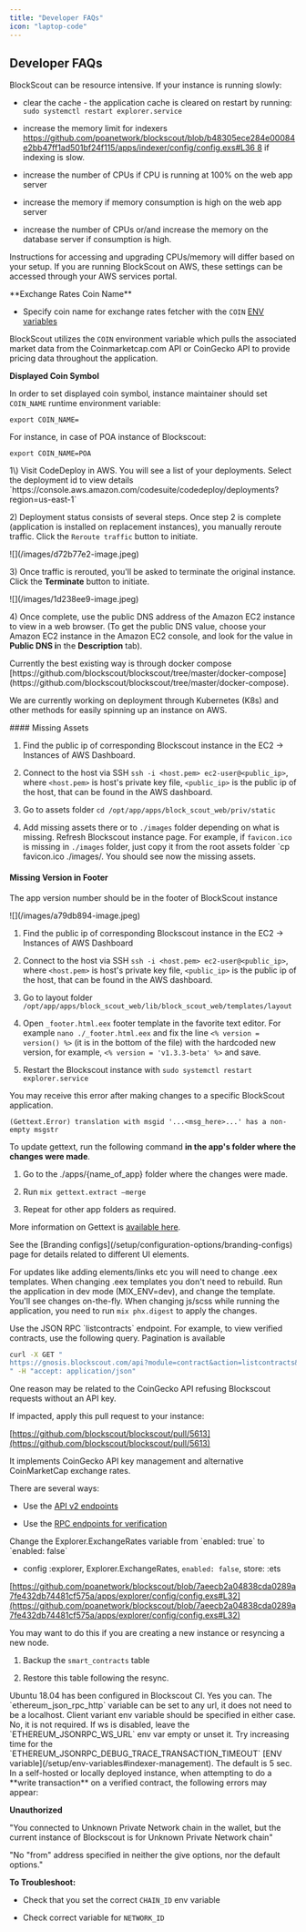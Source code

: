 ```yaml
---
title: "Developer FAQs"
icon: "laptop-code"
---
```


## Developer FAQs

<AccordionGroup>
<Accordion title="How do I speed up my self-hosted instance?">
BlockScout can be resource intensive. If your instance is running slowly:

* clear the cache - the application cache is cleared on restart by running: `sudo systemctl restart explorer.service`

* increase the memory limit for indexers [https://github.com/poanetwork/blockscout/blob/b48305ece284e00084e2bb47ff1ad501bf24f115/apps/indexer/config/config.exs#L36 8](https://github.com/poanetwork/blockscout/blob/b48305ece284e00084e2bb47ff1ad501bf24f115/apps/indexer/config/config.exs#L36) if indexing is slow.

* increase the number of CPUs if CPU is running at 100% on the web app server

* increase the memory if memory consumption is high on the web app server

* increase the number of CPUs or/and increase the memory on the database server if consumption is high.

Instructions for accessing and upgrading CPUs/memory will differ based on your setup. If you are running BlockScout on AWS, these settings can be accessed through your AWS services portal.

</Accordion>

<Accordion title="How do I customize the coin symbol / name?">
**Exchange Rates Coin Name**

* Specify coin name for exchange rates fetcher with the `COIN` [ENV variables](/setup/env-variables)

BlockScout utilizes the `COIN` environment variable which pulls the associated market data from the Coinmarketcap.com API or CoinGecko API to provide pricing data throughout the application.

**Displayed Coin Symbol**

In order to set displayed coin symbol, instance maintainer should set `COIN_NAME` runtime environment variable:

```
export COIN_NAME=
```

For instance, in case of POA instance of Blockscout:

```
export COIN_NAME=POA
```

</Accordion>

<Accordion title="How do I manage deployment with AWS CodeDeploy?">
1\) Visit CodeDeploy in AWS. You will see a list of your deployments. Select the deployment id to view details `https://console.aws.amazon.com/codesuite/codedeploy/deployments?region=us-east-1`

2\) Deployment status consists of several steps. Once step 2 is complete (application is installed on replacement instances), you manually reroute traffic. Click the `Reroute traffic` button to initiate.

<Frame>
![](/images/d72b77e2-image.jpeg)
</Frame>

3\) Once traffic is rerouted, you'll be asked to terminate the original instance. Click the **Terminate** button to initiate.

<Frame>
![](/images/1d238ee9-image.jpeg)
</Frame>

4\) Once complete, use the public DNS address of the Amazon EC2 instance to view in a web browser. (To get the public DNS value, choose your Amazon EC2 instance in the Amazon EC2 console, and look for the value in **Public DNS i**n the **Description** tab).

</Accordion>

<Accordion title="What's the best way to deploy to AWS?">
Currently the best existing way is through docker compose [https://github.com/blockscout/blockscout/tree/master/docker-compose](https://github.com/blockscout/blockscout/tree/master/docker-compose).

We are currently working on deployment through Kubernetes (K8s) and other methods for easily spinning up an instance on AWS.

</Accordion>

<Accordion title="How do I replace missing assets/version numbers?">
#### Missing Assets

1. Find the public ip of corresponding Blockscout instance in the EC2 -> Instances of AWS Dashboard.

2. Connect to the host via SSH `ssh -i <host.pem> ec2-user@<public_ip>`, where `<host.pem>` is host's private key file, `<public_ip>` is the public ip of the host, that can be found in the AWS dashboard.

3. Go to assets folder `cd /opt/app/apps/block_scout_web/priv/static`

4. Add missing assets there or to `./images` folder depending on what is missing. Refresh Blockscout instance page. For example, if `favicon.ico` is missing in `./images` folder, just copy it from the root assets folder \`cp favicon.ico ./images/. You should see now the missing assets.

#### Missing Version in Footer

The app version number should be in the footer of BlockScout instance

<Frame>
![](/images/a79db894-image.jpeg)
</Frame>

1. Find the public ip of corresponding Blockscout instance in the EC2 -> Instances of AWS Dashboard

2. Connect to the host via SSH `ssh -i <host.pem> ec2-user@<public_ip>`, where `<host.pem>` is host's private key file, `<public_ip>` is the public ip of the host, that can be found in the AWS dashboard.

3. Go to layout folder `/opt/app/apps/block_scout_web/lib/block_scout_web/templates/layout`

4. Open `_footer.html.eex` footer template in the favorite text editor. For example `nano ./_footer.html.eex` and fix the line `<% version = version() %>` (it is in the bottom of the file) with the hardcoded new version, for example, `<% version = 'v1.3.3-beta' %>` and save.

5. Restart the Blockscout instance with `sudo systemctl restart explorer.service`

</Accordion>

<Accordion title="How do I fix the Gettext.Error?">
You may receive this error after making changes to a specific BlockScout application.

`(Gettext.Error) translation with msgid '...<msg_here>...' has a non-empty msgstr`

To update gettext, run the following command **in the app's folder where the changes were made**.

1. Go to the ./apps/\{name_of_app} folder where the changes were made.

2. Run `mix gettext.extract —merge`

3. Repeat for other app folders as required.

More information on Gettext is [available here](https://hexdocs.pm/gettext/Mix.Tasks.Gettext.Extract.html).

</Accordion>

<Accordion title="How do I update the UI?">
See the [Branding configs](/setup/configuration-options/branding-configs) page for details related to different UI elements.

For updates like adding elements/links etc you will need to change .eex templates. When changing .eex templates you don't need to rebuild. Run the application in dev mode (MIX_ENV=dev), and change the template. You'll see changes on-the-fly. When changing js/scss while running the application, you need to run `mix phx.digest` to apply the changes.

</Accordion>

<Accordion title="How can I view smart contracts using RPC?">
Use the JSON RPC `listcontracts` endpoint. For example, to view verified contracts, use the following query. Pagination is available

```sh
curl -X GET "
https://gnosis.blockscout.com/api?module=contract&action=listcontracts&page=1&offset=50&filter=verified
" -H "accept: application/json"
```

</Accordion>

<Accordion title="Why are Market Cap/Token Price stats wrong?">
One reason may be related to the CoinGecko API refusing Blockscout requests without an API key.

If impacted, apply this pull request to your instance:

[https://github.com/blockscout/blockscout/pull/5613](https://github.com/blockscout/blockscout/pull/5613)

It implements CoinGecko API key management and alternative CoinMarketCap exchange rates.

</Accordion>

<Accordion title="How do I verify contracts via an API?">
There are several ways:

* Use the [API v2 endpoints](/devs/verification/blockscout-smart-contract-verification-api)

* Use the [RPC endpoints for verification](https://docs.blockscout.com/for-users/api/rpc-endpoints/contract#verify-a-contract-with-its-source-code-and-contract-creation-information)

</Accordion>

<Accordion title="How do I disable exchange rates?">
Change the Explorer.ExchangeRates variable from `enabled: true` to `enabled: false`

* config :explorer, Explorer.ExchangeRates, `enabled: false`, store: :ets

[https://github.com/poanetwork/blockscout/blob/7aeecb2a04838cda0289a7fe432db74481cf575a/apps/explorer/config/config.exs#L32](https://github.com/poanetwork/blockscout/blob/7aeecb2a04838cda0289a7fe432db74481cf575a/apps/explorer/config/config.exs#L32)

</Accordion>

<Accordion title="How can I migrate verified contracts between databases?">
You may want to do this if you are creating a new instance or resyncing a new node.

1. Backup the `smart_contracts` table

2. Restore this table following the resync.

</Accordion>

<Accordion title="Which Linux distro do I use for manual deployment?">
Ubuntu 18.04 has been configured in Blockscout CI.

</Accordion>

<Accordion title="Can I set RPC variable to a normal http(s) url?">
Yes you can. The `ethereum_json_rpc_http` variable can be set to any url, it does not need to be a localhost. Client variant env variable should be specified in either case.

</Accordion>

<Accordion title="Do I need to enable ws?">
No, it is not required. If ws is disabled, leave the `ETHEREUM_JSONRPC_WS_URL` env var empty or unset it.

</Accordion>

<Accordion title='How to fix error message "execution timeout at `pushGasToTopCall`"?'>
Try increasing time for the `ETHEREUM_JSONRPC_DEBUG_TRACE_TRANSACTION_TIMEOUT` [ENV variable](/setup/env-variables#indexer-management). The default is 5 sec.

</Accordion>

<Accordion title="How do I fix Unknown Private Network error?">
In a self-hosted or locally deployed instance, when attempting to do a **write transaction** on a verified contract, the following errors may appear:

**Unauthorized** 

"You connected to Unknown Private Network chain in the wallet, but the current instance of Blockscout is for Unknown Private Network chain"

"No "from" address specified in neither the give options, nor the default options."

**To Troubleshoot:**

* Check that you set the correct `CHAIN_ID` env variable

* Check correct variable for `NETWORK_ID`